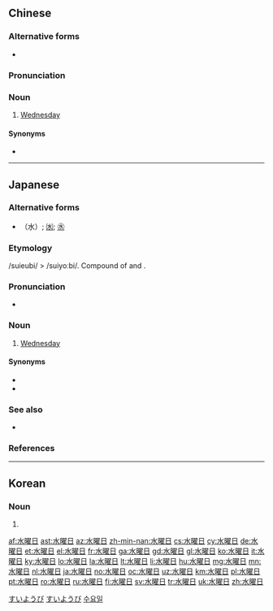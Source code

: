==Chinese==
{{zh-forms|type=12}}

===Alternative forms===
* {{zh-l|水耀日}}

===Pronunciation===
{{zh-pron
|m=shuǐyàorì
|c=seoi2 jiu6 jat6
|cat=n
}}

===Noun===
{{zh-noun}}

# {{lb|zh|classical|archaic}} [[Wednesday]]

====Synonyms====
* {{zh-l|星期三}}

----

==Japanese==
{{ja-kanjitab|すい|よう|ひ|k3=び|yomi=j}}

===Alternative forms===
* （水）; [[㈬]]; [[㊌]]

===Etymology===
/suieubi/ > /suiyoːbi/. Compound of {{m|ja|水曜|tr=suiyō|gloss=Mercury}} and {{m|ja|日|tr=hi|gloss=day}}.

===Pronunciation===
* {{ja-pron|すいようび|acc=3|acc_ref=NHK}}

===Noun===
{{ja-noun|すいようび|hhira=すいえうび}}

# [[Wednesday]]

====Synonyms====
* {{ja-r|水曜|すいよう}}
* {{ja-r|ウエンズデー}}

===See also===
* {{list:days of the week/ja}}

===References===
<references/>

[[Category:Japanese basic words|すいようび]]
[[Category:ja:Days of the week|すいようび]]

----

==Korean==
{{ko-hanjatab}}

===Noun===
{{ko-noun|hj|hangeul=수요일}}

# {{hanja form of|수요일|[[Wednesday]]}}

[[Category:ko:Days of the week|수요일]]

[[af:水曜日]]
[[ast:水曜日]]
[[az:水曜日]]
[[zh-min-nan:水曜日]]
[[cs:水曜日]]
[[cy:水曜日]]
[[de:水曜日]]
[[et:水曜日]]
[[el:水曜日]]
[[fr:水曜日]]
[[ga:水曜日]]
[[gd:水曜日]]
[[gl:水曜日]]
[[ko:水曜日]]
[[it:水曜日]]
[[ky:水曜日]]
[[lo:水曜日]]
[[la:水曜日]]
[[lt:水曜日]]
[[li:水曜日]]
[[hu:水曜日]]
[[mg:水曜日]]
[[mn:水曜日]]
[[nl:水曜日]]
[[ja:水曜日]]
[[no:水曜日]]
[[oc:水曜日]]
[[uz:水曜日]]
[[km:水曜日]]
[[pl:水曜日]]
[[pt:水曜日]]
[[ro:水曜日]]
[[ru:水曜日]]
[[fi:水曜日]]
[[sv:水曜日]]
[[tr:水曜日]]
[[uk:水曜日]]
[[zh:水曜日]]